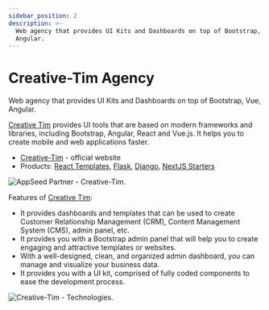```yaml
---
sidebar_position: 2
description: >-
  Web agency that provides UI Kits and Dashboards on top of Bootstrap, Vue,
  Angular.
---
```


# Creative-Tim Agency

<SubHeading>Web agency that provides UI Kits and Dashboards on top of Bootstrap, Vue, Angular.</SubHeading>

[Creative Tim](https://bit.ly/3fKQZaL) provides UI tools that are based on modern frameworks and libraries, including Bootstrap, Angular, React and Vue.js. It helps you to create mobile and web applications faster.

- [Creative-Tim](https://bit.ly/3fKQZaL) - official website
- Products: [React Templates](https://bit.ly/37j8JG3), [Flask](http://bit.ly/2ORcvl0), [Django](https://bit.ly/3aStaNb), [NextJS Starters](https://bit.ly/3noTq5Q)&#x20;

![AppSeed Partner - Creative-Tim.](../../../static/assets/creative-tim-cover.png)

Features of [Creative Tim](https://bit.ly/3fKQZaL):

- It provides dashboards and templates that can be used to create Customer Relationship Management (CRM), Content Management System (CMS), admin panel, etc.
- It provides you with a Bootstrap admin panel that will help you to create engaging and attractive templates or websites.
- With a well-designed, clean, and organized admin dashboard, you can manage and visualize your business data.
- It provides you with a UI kit, comprised of fully coded components to ease the development process.

![Creative-Tim - Technologies. ](../../../static/assets/creative-tim-tech.png)
